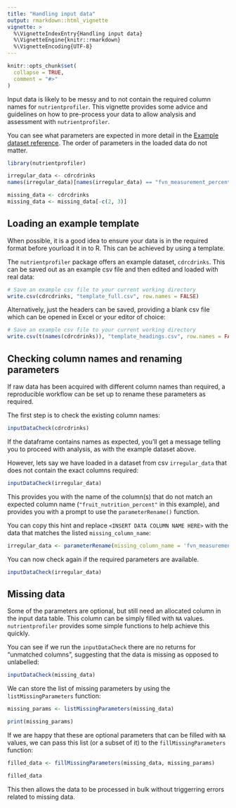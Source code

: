 ```yaml
---
title: "Handling input data"
output: rmarkdown::html_vignette
vignette: >
  %\VignetteIndexEntry{Handling input data}
  %\VignetteEngine{knitr::rmarkdown}
  %\VignetteEncoding{UTF-8}
---
```


```r
knitr::opts_chunk$set(
  collapse = TRUE,
  comment = "#>"
)
```

Input data is likely to be messy and to not contain the required column names for `nutrientprofiler`.
This vignette provides some advice and guidelines on how to pre-process your data to allow analysis
and assessment with `nutrientprofiler`.

You can see what parameters are expected in more detail in the [Example dataset reference](../reference/cdrcdrinks.html).
The order of parameters in the loaded data do not matter.

```r
library(nutrientprofiler)

irregular_data <- cdrcdrinks
names(irregular_data)[names(irregular_data) == "fvn_measurement_percent"] <- "fruit_nutrition_percent"

missing_data <- cdrcdrinks
missing_data <- missing_data[-c(2, 3)]
```

## Loading an example template

When possible, it is a good idea to ensure your data is in the required format before yourload it in to R. This can be achieved by using a template.

The `nutrientprofiler` package offers an example dataset, `cdrcdrinks`. This can be saved out as an
example csv file and then edited and loaded with real data:

```R
# Save an example csv file to your current working directory
write.csv(cdrcdrinks, "template_full.csv", row.names = FALSE)
```

Alternatively, just the headers can be saved, providing a blank csv file which can be opened in
Excel or your editor of choice:

```R
# Save an example csv file to your current working directory
write.csv(t(names(cdrcdrinks)), "template_headings.csv", row.names = FALSE)
```

## Checking column names and renaming parameters

If raw data has been acquired with different column names than required, a reproducible
workflow can be set up to rename these parameters as required.

The first step is to check the existing column names:

```r
inputDataCheck(cdrcdrinks)
```

If the dataframe contains names as expected, you'll get a message telling you to proceed with analysis,
as with the example dataset above.

However, lets say we have loaded in a dataset from csv `irregular_data` that does not contain the
exact columns required:

```r
inputDataCheck(irregular_data)
```

This provides you with the name of the column(s) that do not match an expected column name
(`"fruit_nutrition_percent"` in this example), and provides you with a prompt to use the
`parameterRename()` function.

You can copy this hint and replace `<INSERT DATA COLUMN NAME HERE>` with the data that matches
the listed `missing_column_name`:

```r
irregular_data <- parameterRename(missing_column_name = 'fvn_measurement_percent', associated_data_column = 'fruit_nutrition_percent', data_frame = irregular_data)
```

You can now check again if the required parameters are available.

```r
inputDataCheck(irregular_data)
```

## Missing data

Some of the parameters are optional, but still need an allocated column in the input data table.
This column can be simply filled with `NA` values. `nutrientprofiler` provides some simple functions
to help achieve this quickly.

You can see if we run the `inputDataCheck` there are no returns for "unmatched columns", suggesting
that the data is missing as opposed to unlabelled:

```r
inputDataCheck(missing_data)
```

We can store the list of missing parameters by using the `listMissingParameters` function:
```r
missing_params <- listMissingParameters(missing_data)

print(missing_params)
```

If we are happy that these are optional parameters that can be filled with `NA` values,
we can pass this list (or a subset of it) to the `fillMissingParameters` function:

```r
filled_data <- fillMissingParameters(missing_data, missing_params)

filled_data
```

This then allows the data to be processed in bulk without triggerring errors related to
missing data.